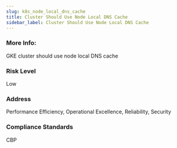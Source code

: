 ```yaml
---
slug: k8s_node_local_dns_cache
title: Cluster Should Use Node Local DNS Cache
sidebar_label: Cluster Should Use Node Local DNS Cache
---
```


### More Info:

GKE cluster should use node local DNS cache

### Risk Level

Low

### Address

Performance Efficiency, Operational Excellence, Reliability, Security

### Compliance Standards

CBP

